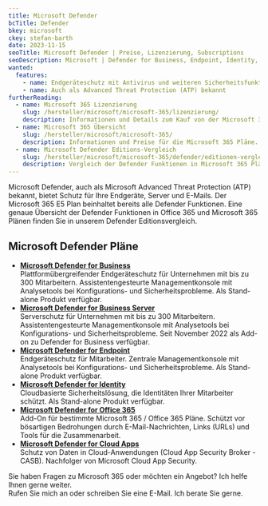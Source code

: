 ```yaml
---
title: Microsoft Defender
bcTitle: Defender
bkey: microsoft
ckey: stefan-barth
date: 2023-11-15
seoTitle: Microsoft Defender | Preise, Lizenzierung, Subscriptions
seoDescription: Microsoft | Defender for Business, Endpoint, Identity, Office 365 | Wir beraten Sie individuell zu Fragen bei Lizenzierung und Kosten.
wanted:
  features:
    - name: Endgeräteschutz mit Antivirus und weiteren Sicherheitsfunktionen
    - name: Auch als Advanced Threat Protection (ATP) bekannt
furtherReading:
  - name: Microsoft 365 Lizenzierung
    slug: /hersteller/microsoft/microsoft-365/lizenzierung/
    description: Informationen und Details zum Kauf von der Microsoft 365 Pläne.
  - name: Microsoft 365 Übersicht
    slug: /hersteller/microsoft/microsoft-365/
    description: Informationen und Preise für die Microsoft 365 Pläne.
  - name: Microsoft Defender Editions-Vergleich
    slug: /hersteller/microsoft/microsoft-365/defender/editionen-vergleich/
    description: Vergleich der Defender Funktionen in Microsoft 365 Plänen.
---
```




<Intro>

Microsoft Defender, auch als Microsoft Advanced Threat Protection (ATP) bekannt, bietet Schutz für Ihre Endgeräte, Server und E-Mails.
Der Microsoft 365 E5 Plan beinhaltet bereits alle Defender Funktionen. Eine genaue Übersicht der Defender Funktionen in Office 365 und Microsoft 365 Plänen finden Sie in unserem Defender Editionsvergleich.

</Intro>

<TOC />



## Microsoft Defender Pläne

<ArrowList>

- **[Microsoft Defender for Business](/hersteller/microsoft/microsoft-365/defender/business/)**<br />
  Plattformübergreifender Endgeräteschutz für Unternehmen mit bis zu 300 Mitarbeitern. Assistentengesteurte Managementkonsole mit Analysetools bei Konfigurations- und Sicherheitsprobleme. Als Stand-alone Produkt verfügbar.
- **[Microsoft Defender for Business Server](/hersteller/microsoft/microsoft-365/defender/business-server/)**<br />
  Serverschutz für Unternehmen mit bis zu 300 Mitarbeitern. Assistentengesteurte Managementkonsole mit Analysetools bei Konfigurations- und Sicherheitsprobleme. Seit November 2022 als Add-on zu Defender for Business verfügbar.
- **[Microsoft Defender for Endpoint](/hersteller/microsoft/microsoft-365/defender/endpoint/)**<br />
  Endgeräteschutz für Mitarbeiter. Zentrale Managementkonsole mit Analysetools bei Konfigurations- und Sicherheitsprobleme. Als Stand-alone Produkt verfügbar.
- **[Microsoft Defender for Identity](/hersteller/microsoft/microsoft-365/defender/identity/)**<br />
  Cloudbasierte Sicherheitslösung, die Identitäten Ihrer Mitarbeiter schützt. Als Stand-alone Produkt verfügbar.
- **[Microsoft Defender for Office 365](office-365/)**<br />
  Add-On für bestimmte Microsoft 365 / Office 365 Pläne. Schützt vor bösartigen Bedrohungen durch E-Mail-Nachrichten, Links (URLs) und Tools für die Zusammenarbeit.
- **[Microsoft Defender for Cloud Apps](/hersteller/microsoft/microsoft-365/defender/cloud-apps/)**<br />
  Schutz von Daten in Cloud-Anwendungen (Cloud App Security Broker - CASB). Nachfolger von Microsoft Cloud App Security.

</ArrowList>


<GetInTouch theme="light">

Sie haben Fragen zu Microsoft 365 oder möchten ein Angebot? Ich helfe Ihnen gerne weiter.<br />
Rufen Sie mich an oder schreiben Sie eine E-Mail. Ich berate Sie gerne.

</GetInTouch>
